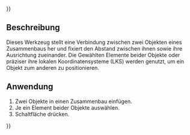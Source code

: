 {{UnfinishedDocu{{#translation:}}}}
<languages/>

{{Docnav/de
|[[Assembly3_ConstraintPointLineDistance/de|Punkt zu Linie Abstand]]
|[[Assembly3_ConstraintMore/de|Weitere]]
|[[Assembly3_Workbench/de|Assembly3]]
|IconL=Assembly_ConstraintPointLineDistance.svg
|IconR=Assembly_ConstraintMore.svg
|IconC=Assembly3_workbench_icon.svg
}}

{{GuiCommand/de
|Name=Assembly3 ConstraintSymmetric
|Name/de=Assembly3 SymmetrieFestlegen
|Icon=Assembly_ConstraintSymmetric.svg
|Workbenches=[[Assembly3_Workbench/de|Assembly3]]
}}

<span id="Description"></span>
== Beschreibung ==

Dieses Werkzeug stellt eine Verbindung zwischen zwei Objekten eines Zusammenbaus her und fixiert den Abstand zwischen ihnen sowie ihre Ausrichtung zueinander. Die Gewählten Elemente beider Objekte oder präziser ihre lokalen Koordinatensysteme (LKS) werden genutzt, um ein Objekt zum anderen zu positionieren.

<span id="Usage"></span>
== Anwendung == 

# Zwei Objekte in einen Zusammenbau einfügen.
# Je ein Element beider Objekte auswählen.
# Schaltfläche{{Button|[[Image:Assembly_ConstraintSymmetric.svg|16px]] [[Assembly3_ConstraintSymmetric/de|Symmetrie festlegen]]}} drücken.


{{Docnav/de
|[[Assembly3_ConstraintPointLineDistance/de|Punkt zu Linie Abstand]]
|[[Assembly3_ConstraintMore/de|Weitere]]
|[[Assembly3_Workbench/de|Assembly3]]
|IconL=Assembly_ConstraintPointLineDistance.svg
|IconR=Assembly_ConstraintMore.svg
|IconC=Assembly3_workbench_icon.svg
}}

{{Userdocnavi{{#translation:}}}}